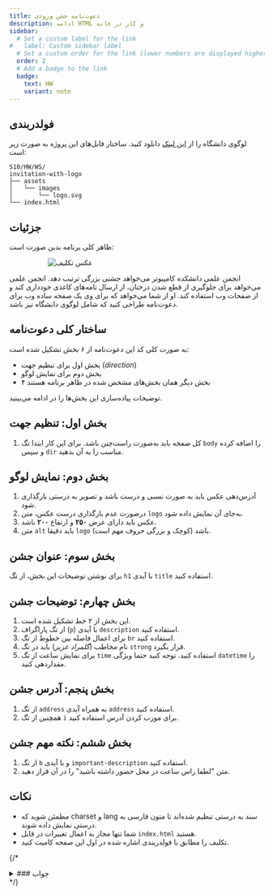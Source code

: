 ```yaml
---
title: دعوت‌نامه جشن ورودی
description: ادامه HTML و کار در خانه
sidebar:
  # Set a custom label for the link
#   label: Custom sidebar label
  # Set a custom order for the link (lower numbers are displayed higher up)
  order: 2
  # Add a badge to the link
  badge:
    text: HW
    variant: note
---
```


## فولدربندی
لوگوی دانشگاه را از [این لینک](https://www.svgrepo.com/svg/329645/iust) دانلود کنید.
ساختار فایل‌های این پروژه به صورت زیر است:

```
S10/HW/WS/
invitation-with-logo
├── assets
│   └── images
│       └── logo.svg
└── index.html
```

## جزئیات
ظاهر کلی برنامه بدین صورت است:
<div style="width:70%;  margin-left: auto;margin-right: auto;">

![عکس تکلیف](../assets/hw-html.png)

</div>

انجمن علمی دانشکده کامپیوتر می‌خواهد جشنی بزرگی ترتیب دهد. انجمن علمی می‌خواهد برای جلوگیری از قطع شدن درختان، از ارسال نامه‌های کاغذی خودداری کند و از صفحات وب استفاده کند.
او از شما می‌خواهد که برای وی یک صفحه ساده وب برای دعوت‌نامه طراحی کنید که شامل لوگوی دانشگاه نیز باشد.

## ساختار کلی دعوت‌نامه
به صورت کلی کد این دعوت‌نامه از ۶ بخش تشکیل شده است:
- بخش اول برای تنظیم جهت (*direction*)
- بخش دوم برای نمایش لوگو
- ۴ بخش دیگر همان بخش‌های مشخص شده در ظاهر برنامه هستند

توضیحات پیاده‌سازی این بخش‌ها را در ادامه می‌بینید.

## بخش اول: تنظیم جهت
1. کل صفحه باید به‌صورت راست‌چین باشد. برای این کار ابتدا تگ `body` را اضافه کرده و سپس `dir` مناسب را به آن بدهید.

## بخش دوم: نمایش لوگو
1. آدرس‌دهی عکس باید به صورت نسبی و درست باشد و تصویر به درستی بارگذاری شود.
2. درصورت عدم بارگذاری درست عکس، متن `logo` به‌جای آن نمایش داده شود.
3. عکس باید دارای عرض **۲۵۰** و ارتفاع **۲۰۰** باشد.
4. متن `alt` باید دقیقا `logo` باشد (کوچک و بزرگی حروف مهم است).

## بخش سوم: عنوان جشن
برای نوشتن توضیحات این بخش، از تگ `h1` با آیدی `title` استفاده کنید.


## بخش چهارم: توضیحات جشن
1. این بخش از ۲ خط تشکیل شده است.
2. از تگ پاراگراف (`p`) با ‌آیدی `description` استفاده کنید.
3. برای اعمال فاصله بین خطوط از تگ `br` استفاده کنید.
4. نام مخاطب (*گلمراد عزیز*) باید در تگ `strong` قرار بگیرد.
5. برای نمایش ساعت از تگ `time` استفاده کنید. توجه کنید حتما ویژگی `datetime` را مقداردهی کنید.

## بخش پنجم: آدرس جشن
1. از تگ `address` به همراه آیدی `address` استفاده کنید.
2. همچنین از تگ `i` برای مورب کردن آدرس استفاده کنید.

## بخش ششم: نکته مهم جشن
1. از تگ `b` و با آیدی `important-description` استفاده کنید.
2. متن "لطفا راس ساعت در محل حضور داشته باشید" را در آن قرار دهید.

## نکات
* مطمئن شوید که charset و lang سند به درستی تنظیم شده‌اند تا متون فارسی به درستی نمایش داده شوند.
* شما تنها مجاز به اعمال تغییرات در فایل `index.html` هستید.
* تکلیف را مطابق با فولدربندی اشاره شده در اول این صفحه کامیت کنید.


{/* <details>
<summary>
### جواب
</summary>

```html
<!DOCTYPE html>
<html lang="fa-IR">
    <head>
        <meta charset="UTF-8" />
    </head>
    <body dir="rtl">
        <img src="https://www.svgrepo.com/show/329645/iust.svg" alt="logo" width="250" height="200">
        
        <h1 id="title">جشن ورودی</h1>
        <p id="description"><strong>گلمراد عزیز</strong> شما به جشن ما دعوت شده اید.</br>
         لطفا فردا ساعت<time>۹:۰۰</time> به آدرس زیر تشریف بیارید</p>
        <address id="address">تهران، خیابان هنگام، دانشگاه علم و صنعت</address>
        <b id="important-description">لطفا راس ساعت در محل حضور داشته باشید</b>
    </body>
</html>
```

</details> */}